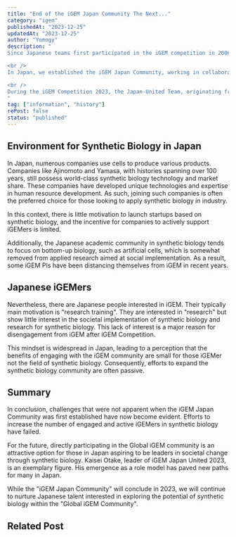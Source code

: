 ```yaml
---
title: "End of the iGEM Japan Community The Next..."
category: "igem"
publishedAt: "2023-12-25"
updatedAt: "2023-12-25"
author: "Yomogy"
description: "
Since Japanese teams first participated in the iGEM competition in 2006, multiple teams have consistently participated each year. However, currently, there are few Japanese iGEMers at the forefront of iGEM's diverse and expanding activities.

<br />
In Japan, we established the iGEM Japan Community, working in collaboration with the broader iGEM Community to expand our initiatives. However, these activities end in 2023.

<br />
During the iGEM Competition 2023, the Japan-United Team, originating from the iGEM Japan community, became the first finalist from Japan in iGEM's 20-year history and won the Grand Prize. Their success highlighted the challenges faced by previous Japanese teams.
"
tag: ["information", "history"]
rePost: false 
status: "published" 
---
```


<h2>Environment for Synthetic Biology in Japan</h2>

In Japan, numerous companies use cells to produce various products. Companies like Ajinomoto and Yamasa, with histories spanning over 100 years, still possess world-class synthetic biology technology and market share. These companies have developed unique technologies and expertise in human resource development. As such, joining such companies is often the preferred choice for those looking to apply synthetic biology in industry.

In this context, there is little motivation to launch startups based on synthetic biology, and the incentive for companies to actively support iGEMers is limited.

Additionally, the Japanese academic community in synthetic biology tends to focus on bottom-up biology, such as artificial cells, which is somewhat removed from applied research aimed at social implementation. As a result, some iGEM PIs have been distancing themselves from iGEM in recent years.

<h2>Japanese iGEMers</h2>

Nevertheless, there are Japanese people interested in iGEM. Their typically main motivation is "research training". They are interested in "research" but show little interest in the societal implementation of synthetic biology and research for synthetic biology. This lack of interest is a major reason for disengagement from iGEM after iGEM Competition.

This mindset is widespread in Japan, leading to a perception that the benefits of engaging with the iGEM community are small for those iGEMer not the field of synthetic biology. Consequently, efforts to expand the synthetic biology community are often passive.

<h2>Summary</h2>
In conclusion, challenges that were not apparent when the iGEM Japan Community was
first established have now become evident. Efforts to increase the number of engaged
and active iGEMers in synthetic biology have failed.

For the future, directly participating in the Global iGEM community is an attractive option for those in Japan aspiring to be leaders in societal change through synthetic biology. Kaisei Otake, leader of iGEM Japan United 2023, is an exemplary figure. His emergence as a role model has paved new paths for many in Japan.

While the "iGEM Japan Community" will conclude in 2023, we will continue to nurture Japanese talent interested in exploring the potential of synthetic biology within the "Global iGEM Community".

<h2>Related Post</h2>
<LinkCard url="https://yomogy.com/synbio/biosensor-overview" size="small" />
